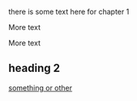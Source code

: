 there is some text here for chapter 1

More text

More text

## heading 2

[something or other](hyperlink)
